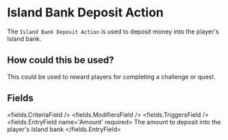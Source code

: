
# Island Bank Deposit Action 

The `Island Bank Deposit Action` is used to deposit money into the player's Island bank.

## How could this be used?

This could be used to reward players for completing a challenge or quest.


## Fields

<fields.CriteriaField />
<fields.ModifiersField />
<fields.TriggersField />
<fields.EntryField name='Amount' required>
     The amount to deposit into the player's Island bank
</fields.EntryField>
